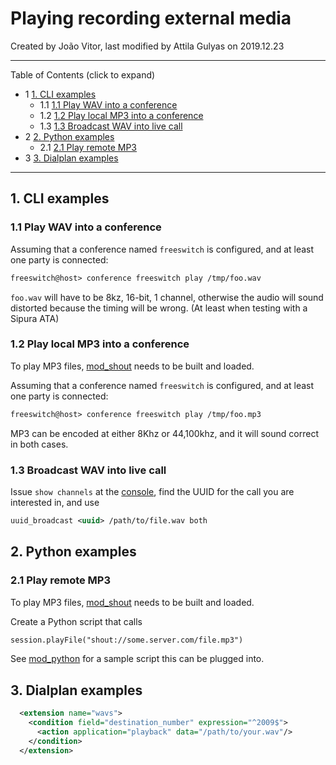 
# Playing recording external media 

 Created by  João Vitor, last modified by  Attila Gulyas on 2019.12.23

---

Table of Contents (click to expand)

* 1 [1\. CLI examples](#-freeswitch--playing-recording-external-media-)  
   * 1.1 [1.1 Play WAV into a conference](#11-play-wav-into-a-conference)  
   * 1.2 [1.2 Play local MP3 into a conference](#12-play-local-mp3-into-a-conference)  
   * 1.3 [1.3 Broadcast WAV into live call](#13-broadcast-wav-into-live-call)
* 2 [2\. Python examples](#2-python-examples)  
   * 2.1 [2.1 Play remote MP3](#21-play-remote-mp3)
* 3 [3\. Dialplan examples](#3-dialplan-examples)

---

## 1\. CLI examples

### 1.1 Play WAV into a conference

Assuming that a conference named `freeswitch` is configured, and at least one party is connected:

```xml
freeswitch@host> conference freeswitch play /tmp/foo.wav
```

`foo.wav` will have to be 8kz, 16-bit, 1 channel, otherwise the audio will sound distorted because the timing will be wrong. (At least when testing with a Sipura ATA)

### 1.2 Play local MP3 into a conference

To play MP3 files, [mod\_shout](../Modules/mod_shout_3965531.mdx#21-play) needs to be built and loaded.

Assuming that a conference named `freeswitch` is configured, and at least one party is connected:

```xml
freeswitch@host> conference freeswitch play /tmp/foo.mp3
```

MP3 can be encoded at either 8Khz or 44,100khz, and it will sound correct in both cases.

### 1.3 Broadcast WAV into live call

Issue `show channels` at the [console](../Client-and-Developer-Interfaces/1048948.mdx#or), find the UUID for the call you are interested in, and use

```xml
uuid_broadcast <uuid> /path/to/file.wav both
```

## 2\. Python examples

### 2.1 Play remote MP3

To play MP3 files, [mod\_shout](../Modules/mod_shout_3965531.mdx#21-play) needs to be built and loaded.

Create a Python script that calls

```xml
session.playFile("shout://some.server.com/file.mp3")
```

See [mod\_python](../Modules/mod_python_1048940.mdx#eol) for a sample script this can be plugged into.

## 3\. Dialplan examples

```xml
  <extension name="wavs">
    <condition field="destination_number" expression="^2009$">
      <action application="playback" data="/path/to/your.wav"/>
    </condition>
  </extension>
```


